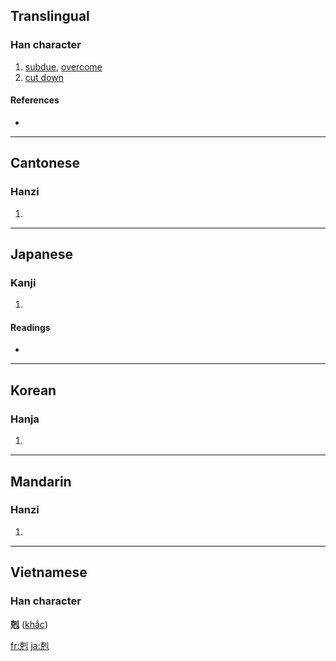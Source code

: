 {{also|克}}
==Translingual==

===Han character===
{{Han char|rn=18|rad=刀|as=07|sn=9|four=4221<sub>0</sub>|canj=十山中弓 (JULN), X十山中弓 (XJULN)}}

# [[subdue]], [[overcome]]
# [[cut down]]

====References====
* {{Han ref|kx=0140.130|dkj=02009|dj=0318.040|hdz=10339.030|uh=524B|ud=21067|bh=AB67|bd=43879}}

----

==Cantonese==

===Hanzi===
{{yue-hanzi|jyut=|y=hak1}}

# {{defn|Cantonese}}

----

==Japanese==

===Kanji===
{{ja-kanji|grade=|rs=刀07}}

# {{defn|Japanese}}

====Readings====
* {{ja-readings|on=[[こく]] (koku)|kun=[[かつ]] (katsu)}}

----

==Korean==

===Hanja===
{{ko-hanja|hangeul=[[극]]|rv=geuk|mr=kŭk}}

# {{defn|Korean}}

----

==Mandarin==

===Hanzi===
{{cmn-hanzi|sim=克|pin=[[kè]] ([[ke4]]), [[lá]] ([[la2]])|wg=k'o<sup>4</sup>, la<sup>2</sup>}}

# {{defn|Mandarin}}

----

==Vietnamese==

===Han character===
'''剋''' ([[khắc]])

[[fr:剋]]
[[ja:剋]]